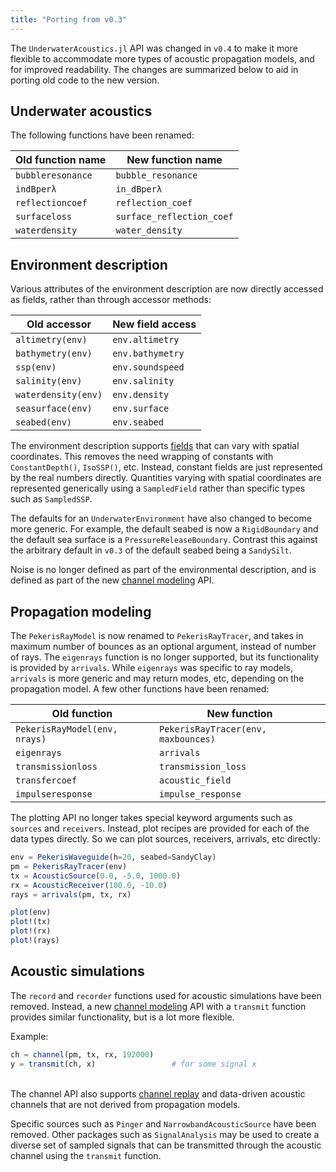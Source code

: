 ```yaml
---
title: "Porting from v0.3"
---
```


The `UnderwaterAcoustics.jl` API was changed in `v0.4` to make it more flexible to accommodate more types of acoustic propagation models, and for improved readability. The changes are summarized below to aid in porting old code to the new version.

## Underwater acoustics

The following functions have been renamed:

| Old function name | New function name          |
|-------------------|----------------------------|
| `bubbleresonance` | `bubble_resonance`         |
| `indBperλ`        | `in_dBperλ`                |
| `reflectioncoef`  | `reflection_coef`          |
| `surfaceloss`     | `surface_reflection_coef`  |
| `waterdensity`    | `water_density`            |

## Environment description

Various attributes of the environment description are now directly accessed as fields, rather than through accessor methods:

| Old accessor        | New field access |
|---------------------|------------------|
| `altimetry(env)`    | `env.altimetry`  |
| `bathymetry(env)`   | `env.bathymetry` |
| `ssp(env)`          | `env.soundspeed` |
| `salinity(env)`     | `env.salinity`   |
| `waterdensity(env)` | `env.density`    |
| `seasurface(env)`   | `env.surface`    |
| `seabed(env)`       | `env.seabed`     |

The environment description supports [fields](fields.qmd) that can vary with spatial coordinates. This removes the need wrapping of constants with `ConstantDepth()`, `IsoSSP()`, etc. Instead, constant fields are just represented by the real numbers directly. Quantities varying with spatial coordinates are represented generically using a `SampledField` rather than specific types such as `SampledSSP`.

The defaults for an `UnderwaterEnvironment` have also changed to become more generic. For example, the default seabed is now a `RigidBoundary` and the default sea surface is a `PressureReleaseBoundary`. Contrast this against the arbitrary default in `v0.3` of the default seabed being a `SandySilt`.

Noise is no longer defined as part of the environmental description, and is defined as part of the new [channel modeling](api.qmd#channel-models-and-simulation) API.

## Propagation modeling

The `PekerisRayModel` is now renamed to `PekerisRayTracer`, and takes in maximum number of bounces as an optional argument, instead of number of rays. The `eigenrays` function is no longer supported, but its functionality is provided by `arrivals`. While `eigenrays` was specific to ray models, `arrivals` is more generic and may return modes, etc, depending on the propagation model. A few other functions have been renamed:

| Old function                  | New function                        |
|-------------------------------|-------------------------------------|
| `PekerisRayModel(env, nrays)` | `PekerisRayTracer(env, maxbounces)` |
| `eigenrays`                   | `arrivals`                          |
| `transmissionloss`            | `transmission_loss`                 |
| `transfercoef`                | `acoustic_field`                    |
| `impulseresponse`             | `impulse_response`                  |

The plotting API no longer takes special keyword arguments such as `sources` and `receivers`. Instead, plot recipes are provided for each of the data types directly. So we can plot sources, receivers, arrivals, etc directly:
```julia
env = PekerisWaveguide(h=20, seabed=SandyClay)
pm = PekerisRayTracer(env)
tx = AcousticSource(0.0, -5.0, 1000.0)
rx = AcousticReceiver(100.0, -10.0)
rays = arrivals(pm, tx, rx)

plot(env)
plot!(tx)
plot!(rx)
plot!(rays)
```

## Acoustic simulations

The `record` and `recorder` functions used for acoustic simulations have been removed. Instead, a new [channel modeling](api.qmd#channel-models-and-simulation) API with a `transmit` function provides similar functionality, but is a lot more flexible.

Example:
```julia
ch = channel(pm, tx, rx, 192000)
y = transmit(ch, x)                 # for some signal x
```

<br>
The channel API also supports [channel replay](replay.qmd) and data-driven acoustic channels that are not derived from propagation models.

Specific sources such as `Pinger` and `NarrowbandAcousticSource` have been removed. Other packages such as `SignalAnalysis` may be used to create a diverse set of sampled signals that can be transmitted through the acoustic channel using the `transmit` function.

